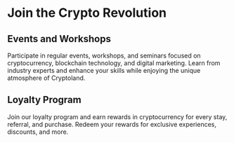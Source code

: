 # Join the Crypto Revolution
## Events and Workshops
Participate in regular events, workshops, and seminars focused on cryptocurrency, blockchain technology, and digital marketing. Learn from industry experts and enhance your skills while enjoying the unique atmosphere of Cryptoland.

## Loyalty Program
Join our loyalty program and earn rewards in cryptocurrency for every stay, referral, and purchase. Redeem your rewards for exclusive experiences, discounts, and more.